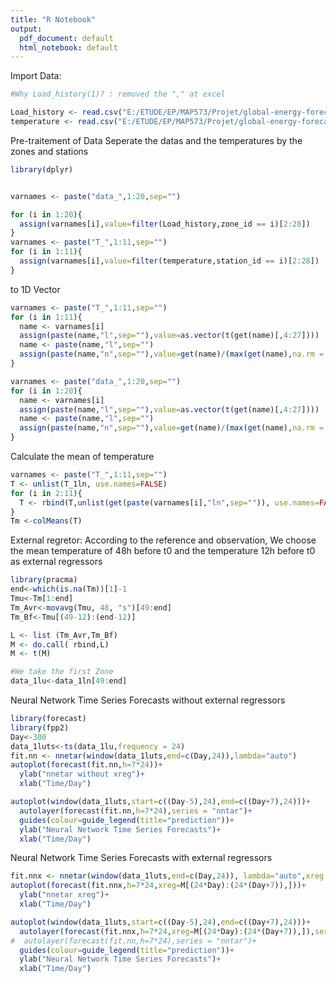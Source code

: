 ---
title: "R Notebook"
output:
  pdf_document: default
  html_notebook: default
---

Import Data:
```{r}
#Why Load_history(1)? : removed the "," at excel

Load_history <- read.csv("E:/ETUDE/EP/MAP573/Projet/global-energy-forecasting-competition-2012-load-forecasting/Load_history(1).csv")
temperature <- read.csv("E:/ETUDE/EP/MAP573/Projet/global-energy-forecasting-competition-2012-load-forecasting/temperature_history.csv")
```

Pre-traitement of Data
Seperate the datas and the temperatures by the zones and stations
```{r}
library(dplyr)


varnames <- paste("data_",1:20,sep="")

for (i in 1:20){
  assign(varnames[i],value=filter(Load_history,zone_id == i)[2:28])
}
varnames <- paste("T_",1:11,sep="")
for (i in 1:11){
  assign(varnames[i],value=filter(temperature,station_id == i)[2:28])
}

```


to 1D Vector
```{r}

varnames <- paste("T_",1:11,sep="")
for (i in 1:11){
  name <- varnames[i]
  assign(paste(name,"l",sep=""),value=as.vector(t(get(name)[,4:27])))
  name <- paste(name,"l",sep="")
  assign(paste(name,"n",sep=""),value=get(name)/(max(get(name),na.rm = TRUE)))
}

varnames <- paste("data_",1:20,sep="")
for (i in 1:20){
  name <- varnames[i]
  assign(paste(name,"l",sep=""),value=as.vector(t(get(name)[,4:27])))
  name <- paste(name,"l",sep="")
  assign(paste(name,"n",sep=""),value=get(name)/(max(get(name),na.rm = TRUE)))
}

```

Calculate the mean of temperature
```{r}
varnames <- paste("T_",1:11,sep="")
T <- unlist(T_1ln, use.names=FALSE)
for (i in 2:11){
  T <- rbind(T,unlist(get(paste(varnames[i],"ln",sep="")), use.names=FALSE))
}
Tm <-colMeans(T)
```

External regretor:
According to the reference and observation,
We choose the mean temperature of 48h before t0
and the temperature 12h before t0
as external regressors

```{r}
library(pracma)
end<-which(is.na(Tm))[1]-1
Tmu<-Tm[1:end]
Tm_Avr<-movavg(Tmu, 48, "s")[49:end]
Tm_Bf<-Tmu[(49-12):(end-12)]

L <- list (Tm_Avr,Tm_Bf)
M <- do.call( rbind,L)
M <- t(M)

#We take the first Zone
data_1lu<-data_1ln[49:end]
```


Neural Network Time Series Forecasts without external regressors

```{r}
library(forecast)
library(fpp2)
Day<-300
data_1luts<-ts(data_1lu,frequency = 24)
fit.nn <- nnetar(window(data_1luts,end=c(Day,24)),lambda="auto")
autoplot(forecast(fit.nn,h=7*24))+
  ylab("nnetar without xreg")+
  xlab("Time/Day")
```
```{r}
autoplot(window(data_1luts,start=c((Day-5),24),end=c((Day+7),24)))+
  autolayer(forecast(fit.nn,h=7*24),series = "nntar")+
  guides(colour=guide_legend(title="prediction"))+
  ylab("Neural Network Time Series Forecasts")+
  xlab("Time/Day")
```



Neural Network Time Series Forecasts with external regressors

```{r}
fit.nnx <- nnetar(window(data_1luts,end=c(Day,24)), lambda="auto",xreg = M[1:(24*Day),])
autoplot(forecast(fit.nnx,h=7*24,xreg=M[(24*Day):(24*(Day+7)),]))+
  ylab("nnetar xreg")+
  xlab("Time/Day")
```



```{r}

autoplot(window(data_1luts,start=c((Day-5),24),end=c((Day+7),24)))+
  autolayer(forecast(fit.nnx,h=7*24,xreg=M[(24*Day):(24*(Day+7)),]),series = "nntar_xreg")+
#  autolayer(forecast(fit.nn,h=7*24),series = "nntar")+
  guides(colour=guide_legend(title="prediction"))+
  ylab("Neural Network Time Series Forecasts")+
  xlab("Time/Day")
```


